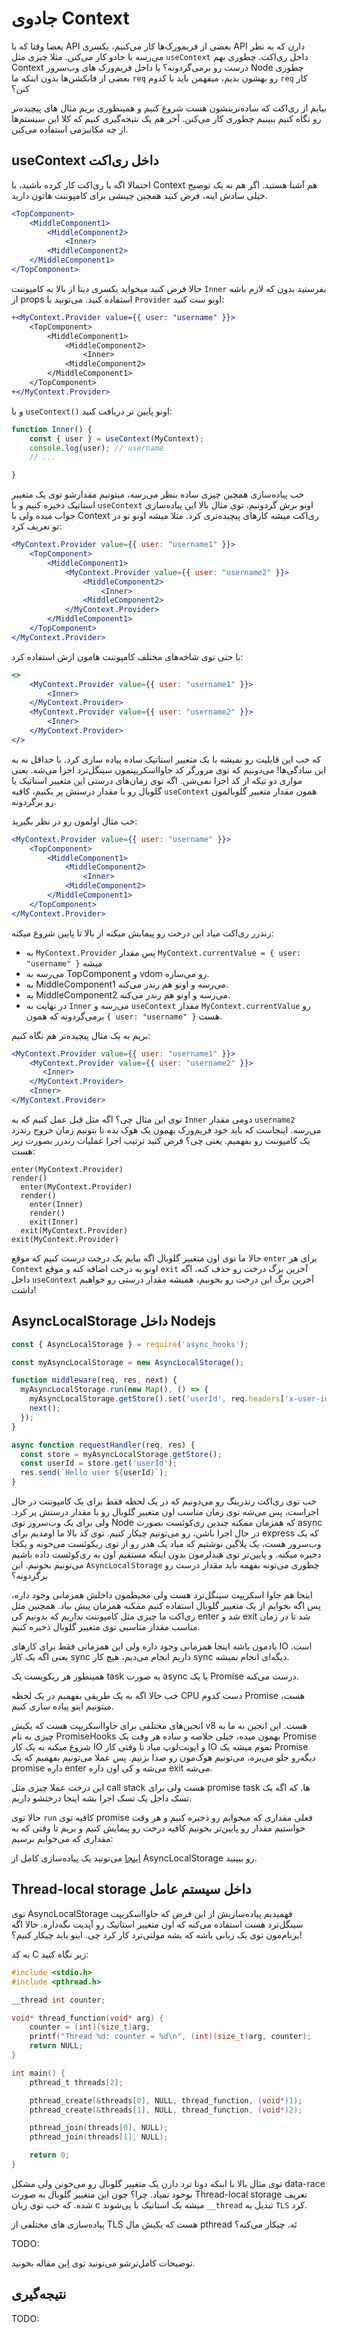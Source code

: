# جادوی Context

بعضا وقتا که با API
بعضی از فریمورک‌ها کار می‌کنیم، یکسری API
دارن که به نظر می‌رسه با جادو کار می‌کنن. مثلا چیزی مثل
`useContext` داخل ری‌اکت. چطوری بهم Context
درست رو برمی‌گردونه؟ یا داخل فریم‌ورک های وب‌سرور Node
چطوری بعضی از فانکشن‌ها بدون اینکه ما `req` رو بهشون بدیم،
میفهمن باید با کدوم `req` کار کنن؟

بیایم از ری‌اکت که ساده‌ترینشون هست شروع کنیم و همینطوری بریم مثال های پیچیده‌تر رو نگاه کنیم ببینیم چطوری کار می‌کنن. آخر هم یک نتیجه‌گیری کنیم
که کلا این سیستم‌ها از چه مکانیزمی استفاده می‌کنن.

## useContext داخل ری‌اکت

احتمالا اگه با ری‌اکت کار کرده باشید، با Context هم آشنا هستید. اگر هم نه یک توضیح خیلی سادش اینه، فرض کنید همچین 
چینشی برای کامپوننت هاتون دارید.

```jsx
<TopComponent>
    <MiddleComponent1>
        <MiddleComponent2>
            <Inner>
        <MiddleComponent2>
    </MiddleComponent1>
</TopComponent>
```

حالا فرض کنید میخواید یکسری دیتا از بالا به کامپوننت `Inner` بفرستید بدون که لازم باشه از props استفاده کنید. می‌تونید با `Provider` اونو ست کنید:

```diff
+<MyContext.Provider value={{ user: "username" }}>
    <TopComponent>
        <MiddleComponent1>
            <MiddleComponent2>
                <Inner>
            <MiddleComponent2>
        </MiddleComponent1>
    </TopComponent>
+</MyContext.Provider>
```

و با `useContext()` اونو پایین تر دریافت کنید:

```jsx
function Inner() {
    const { user } = useContext(MyContext);
    console.log(user); // username
    // ...

}
```

خب پیاده‌سازی همچین چیزی ساده بنظر می‌رسه، میتونیم مقدارشو توی یک متغییر استاتیک ذخیره کنیم و با `useContext` اونو برش گردونیم.
توی مثال بالا این پیاده‌سازی جواب میده ولی با Context ری‌اکت میشه کارهای پیچیده‌تری کرد. مثلا میشه اونو تو در تو تعریف کرد:

```jsx
<MyContext.Provider value={{ user: "username1" }}>
    <TopComponent>
        <MiddleComponent1>
            <MyContext.Provider value={{ user: "username2" }}>
                <MiddleComponent2>
                    <Inner>
                <MiddleComponent2>
            </MyContext.Provider>
        </MiddleComponent1>
    </TopComponent>
</MyContext.Provider>
```

یا حتی توی شاخه‌های مختلف کامپوننت هامون ازش استفاده کرد:
```jsx
<>
    <MyContext.Provider value={{ user: "username1" }}>
        <Inner>
    </MyContext.Provider>
    <MyContext.Provider value={{ user: "username2" }}>
        <Inner>
    </MyContext.Provider>
</>
```

که خب این قابلیت رو نمیشه با یک متغییر استاتیک ساده پیاده سازی کرد. یا حداقل نه به این سادگی‌ها! 
می‌دونیم که توی مرورگر کد جاوااسکریپتمون سینگل‌ترد اجرا می‌شه. یعنی موازی دو تیکه از کد اجرا نمی‌شن.
اگه توی زمان‌های درستی این متغییر استاتیک یا گلوبال رو با مقدار درستش پر بکنیم، کافیه `useContext`
همون مقدار متغییر گلوبالمون رو برگردونه.

خب مثال اولمون رو در نظر بگیرید:

```jsx
<MyContext.Provider value={{ user: "username" }}>
    <TopComponent>
        <MiddleComponent1>
            <MiddleComponent2>
                <Inner>
            <MiddleComponent2>
        </MiddleComponent1>
    </TopComponent>
</MyContext.Provider>
```

رندرر ری‌اکت میاد این درخت رو پیمایش میکنه از بالا تا پایین شروع میکنه:

- به `MyContext.Provider` پس مقدار `MyContext.currentValue = { user: "username" }` میشه
- می‌رسه به TopComponent و vdom رو می‌سازه.
- به MiddleComponent1 می‌رسه و اونو هم رندر می‌کنه.
- به MiddleComponent2 می‌رسه و اونو هم رندر می‌کنه.
- در نهایت به `Inner` می‌رسه و `useContext` مقدار `MyContext.currentValue` رو برمی‌گردونه که همون `{ user: "username" }` هست.

بریم به یک مثال پیچیده‌تر هم نگاه کنیم:

```jsx
<MyContext.Provider value={{ user: "username1" }}>
    <MyContext.Provider value={{ user: "username2" }}>
       <Inner>
    </MyContext.Provider>
    <Inner>
</MyContext.Provider>
```

توی این مثال چی؟ اگه مثل قبل عمل کنیم که به `Inner` دومی مقدار `username2` می‌رسه.
اینجاست که باید خود فریم‌ورک بهمون یک هوک بده تا بتونیم زمان خروج رندرد یک کامپوننت رو بفهمیم.
یعنی چی؟ فرض کنید ترتیب اجرا عملیات رندرر بصورت زیر هست:

```
enter(MyContext.Provider)
render()
  enter(MyContext.Provider)
  render()
    enter(Inner)
    render()
    exit(Inner)
  exit(MyContext.Provider)
exit(MyContext.Provider)

```

حالا ما توی اون متغییر گلوبال اگه بیایم یک درخت درست کنیم که موقع `enter` برای هر `Context`
اونو به درخت اضافه کنه و موقع `exit` آخرین برگ درخت رو حذف کنه، 
اگه داخل `useContext` آخرین برگ این درخت رو بخونیم، همیشه مقدار درستی رو خواهیم داشت!

## AsyncLocalStorage داخل Nodejs

```javascript
const { AsyncLocalStorage } = require('async_hooks');

const myAsyncLocalStorage = new AsyncLocalStorage();

function middleware(req, res, next) {
  myAsyncLocalStorage.run(new Map(), () => {
    myAsyncLocalStorage.getStore().set('userId', req.headers['x-user-id']);
    next();
  });
}

async function requestHandler(req, res) {
  const store = myAsyncLocalStorage.getStore();
  const userId = store.get('userId');
  res.send(`Hello user ${userId}`);
}
```
خب توی ری‌اکت رندرینگ رو می‌دونیم که در یک لحظه فقط برای یک کامپوننت در حال اجراست، پس می‌شه توی
زمان مناسب اون متغییر گلوبال رو با مقدار درستش پر کرد. ولی برای یک وب‌سرور توی Node
که همزمان ممکنه چندین ری‌کوئست بصورت async
در حال اجرا باشن، رو می‌تونیم چیکار کنیم.
توی کد بالا ما اومدیم برای express که یک وب‌سرور هست، یک پلاگین نوشتیم که میاد یک هدر رو از توی ریکو‌‌ئست می‌خونه و یکجا دخیره میکنه.
و پایین‌تر توی هندلرمون بدون اینکه مستقیم اون به ری‌کوئست داده باشیم می‌تونیم بخونیم.
این `AsyncLocalStorage` چطوری می‌تونه بفهمه باید مقدار درست رو برگردونه؟

اینجا هم جاوا اسکریپت سینگل‌ترد هست ولی محیطمون داخلش همزمانی وجود داره، پس اگه بخوایم از یک
متغییر گلوبال استفاده کنیم ممکنه همزمان پیش بیاد.
همچنین مثل ری‌اکت ما چیزی مثل کامپوننت نداریم که بدونیم کی
enter شد و exit شد تا در زمان مناسب مقدار مناسبی توی متغییر گلوبال ذخیره کنیم.

یادمون باشه اینجا همزمانی وجود داره ولی این همزمانی فقط برای کارهای IO است.
یعنی اگه یک کار sync داریم انجام می‌دیم، هیچ کار sync دیگه‌ای انجام نمیشه.

همینطور هر ریکو‌‌يست یک task به صورت async یا یک Promise درست می‌کنه.

خب حالا اگه به یک طریقی بفهمیم در یک لحظه CPU دست کدوم
Promise هست، میتونیم اینو پیاده سازی کنیم.

انجین‌های مختلفی برای جاوااسکریپت هست که یکیش v8 هست.
این انجین به ما یه چیزی به نام PromiseHooks بهمون میده، خیلی خلاصه و ساده
هر وقت یک Promise شروع میکنه به یک کار IO
و ایونت‌لوپ میاد تا وقتی کار IO تموم میشه یک Promise
دیگه‌رو جلو می‌بره، می‌تونیم هوک‌مون رو صدا بزنیم.
پس عملا می‌تونیم بفهمیم که یک promise داره
enter می‌شه و کی اون داره
exit می‌شه.

این درخت عملا چیزی مثل call stack هست 
ولی برای promise task ها.
که اگه یک تسک داخل یک تسک اجرا بشه اینجا درختشو داریم.

حالا توی `run` کافیه توی
promise فعلی مقداری که میخوایم رو ذخیره کنیم
و هر وقت خواستیم مقدار رو پایین‌تر بخونیم کافیه درخت رو پیمایش کنیم و بریم تا وقتی که به مقداری که می‌خوایم برسیم:

[اینجا](https://github.com/supabase/edge-runtime/blob/main/crates/node/polyfills/internal/async_hooks.ts) می‌تونید یک پیاده‌سازی کامل از AsyncLocalStorage رو ببینید.

## Thread-local storage داخل سیستم عامل
توی AsyncLocalStorage فهمیدیم پیاده‌سازیش از این فرض که
جاوا‌اسکریپت سینگل‌ترد هست استفاده می‌کنه که اون متغییر استاتیک رو آپدیت نگه‌داره. حالا اگه برنام‌مون توی یک زبانی باشه
که بشه مولتی‌ترد کار کرد چی. اینو باید چیکار کنیم؟!

به کد C زیر نگاه کنید:

```c
#include <stdio.h>
#include <pthread.h>

__thread int counter;

void* thread_function(void* arg) {
    counter = (int)(size_t)arg;
    printf("Thread %d: counter = %d\n", (int)(size_t)arg, counter);
    return NULL;
}

int main() {
    pthread_t threads[2];

    pthread_create(&threads[0], NULL, thread_function, (void*)1);
    pthread_create(&threads[1], NULL, thread_function, (void*)2);

    pthread_join(threads[0], NULL);
    pthread_join(threads[1], NULL);

    return 0;
}
```

توی مثال بالا با اینکه دوتا ترد دارن یک متغییر گلوبال رو می‌خونن ولی مشکل data-race بوجود نمیاد.
چرا؟ چون این متغییر گلوبال به صورت Thread-local storage تعریف شده.
که خب توی زبان c میشه یک استاتیک با پی‌شوند `__thread` تبدیل به `TLS` کرد.

پیاده‌سازی های مختلفی از TLS هست که یکیش مال pthread ئه.
چیکار می‌کنه؟

TODO:

توضیحات کامل‌ترشو می‌تونید توی [این](https://www.akkadia.org/drepper/tls.pdf) مقاله بخونید.


## نتیجه‌گیری


TODO: